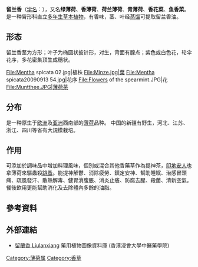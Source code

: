 {{for|台灣留蘭香股份有限公司|箭牌}}
{{Speciesbox
| image = Minze.jpg
| image_width = 250px
| image_caption = 
| genus = Mentha
| species = spicata
| status = LC
| status_system = IUCN3.1
| status_ref = <ref name=iucn>{{Cite iucn | author = Lansdown, R.V | last-author-amp = yes | title = ''Mentha spicata'' | volume = 2014 | page = e.T164464A42395980 | date = 2014 | doi = 10.2305/IUCN.UK.2014-1.RLTS.T164464A42395980.en }}</ref>
| authority = [[L.|L.]], 1753
}}

'''留兰香'''（[[学名|学名]]：{{lang|la|''Mentha spicata''}}），又名'''绿薄荷'''、'''香薄荷'''、'''荷兰薄荷'''、'''青薄荷'''、'''香花菜'''、'''鱼香菜'''。是一种脣形科直立[[多年生草本植物|多年生草本植物]]，有香味，茎、叶经[[蒸馏|蒸馏]]可提取留兰香油。

== 形态 ==
留兰香茎为方形；叶子为椭圆状披针形，对生，背面有腺点；紫色或白色花，轮伞花序，多花密集顶生成穗状。

<gallery>
File:Mentha spicata 02.jpg|植株
File:Minze.jpg|葉
File:Mentha spicata20090913 54.jpg|花序
File:Flowers of the spearmint.JPG|花
File:Muntthee.JPG|薄荷茶
</gallery>
== 分布 ==
是一种原生于[[欧洲|欧洲]]及[[亚洲|亚洲]]西南部的[[薄荷|薄荷]]品种。 中国的新疆有野生，河北、江苏、浙江、四川等省有大規模栽培。

== 作用 ==
可添加於調味品中增加料理風味，個別或混合其他香藥草作為提神茶，[[印地安人|印地安人]]也拿薄荷來驅蟲殺[[跳蚤|跳蚤]]。能提神解鬱、消除疲勞、鎮定安神、幫助睡眠、治感冒頭痛、疏風發汗、散熱解毒、健胃消腹脹、消炎止癢、防腐去腥、殺菌、清新空氣。餐後飲用更能幫助消化及去除體內多餘的油脂。

==參考資料==
{{reflist}}

==外部連結==		
* [http://libproject.hkbu.edu.hk/was40/detail?lang=ch&channelid=1288&searchword=herb_id=D00286 留蘭香 Liulanxiang] {{Wayback|url=http://libproject.hkbu.edu.hk/was40/detail?lang=ch&channelid=1288&searchword=herb_id=D00286 |date=20190902052535 }} 藥用植物圖像資料庫 (香港浸會大學中醫藥學院) {{zh-hant}}{{en}}
{{Taxonbar|from=Q160114}}

[[Category:薄荷属|Category:薄荷属]]
[[Category:香草|Category:香草]]


{{plant-stub}}